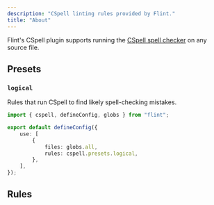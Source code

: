 ```yaml
---
description: "CSpell linting rules provided by Flint."
title: "About"
---
```




Flint's CSpell plugin supports running the [CSpell spell checker](https://cspell.org) on any source file.

<PackageManagers type="install" pkg="@flint.fyi/plugin-cspell" />

## Presets

### `logical`

Rules that run CSpell to find likely spell-checking mistakes.

```ts title="flint.config.ts"
import { cspell, defineConfig, globs } from "flint";

export default defineConfig({
	use: [
		{
			files: globs.all,
			rules: cspell.presets.logical,
		},
	],
});
```

## Rules

<RulesTable implementing plugin="cspell" />
